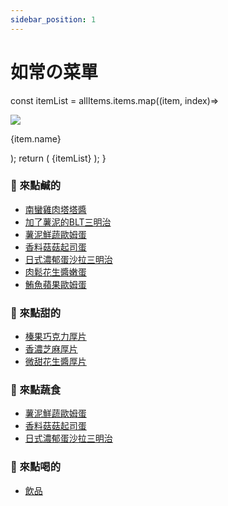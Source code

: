 ```yaml
---
sidebar_position: 1
---
```

# 如常の菜單

<!-- 輪播圖片專區 -->

  const itemList = allItems.items.map((item, index)=>
    <div key={index}>
        <img src={item.link} />
        <p className="legend">{item.name}</p>
    </div>
  );
  return (
      <Carousel autoPlay infiniteLoop dynamicHeight interval="2000" animationHandler="fade">
        {itemList}
      </Carousel>
  );
}

<CarouselPic />


<!-- 正式菜單專區（連結）-->

### 🥪 來點鹹的
* [南蠻雞肉塔塔醬](item/nanban_chicken.mdx)
* [加了薯泥的BLT三明治](item/blt.mdx)
* [薯泥鮮蔬歐姆蛋](item/vegetable.mdx)
* [香料菇菇起司蛋](item/mushroom.mdx)
* [日式濃郁蛋沙拉三明治](item/egg.mdx)
* [肉鬆花生醬嫩蛋](item/pork_floss.mdx)
* [鮪魚蘋果歐姆蛋](item/tuna.mdx)

### 🍞 來點甜的
* [榛果巧克力厚片](item/sweet/chocolate.mdx)
* [香濃芝麻厚片](item/sweet/sesame.mdx)
* [微甜花生醬厚片](item/sweet/peanut.mdx)

### 🥬 來點蔬食
* [薯泥鮮蔬歐姆蛋](item/vegetable.mdx)
* [香料菇菇起司蛋](item/mushroom.mdx)
* [日式濃郁蛋沙拉三明治](item/egg.mdx)

### 🥤 來點喝的
* [飲品](drink/drink.mdx)
